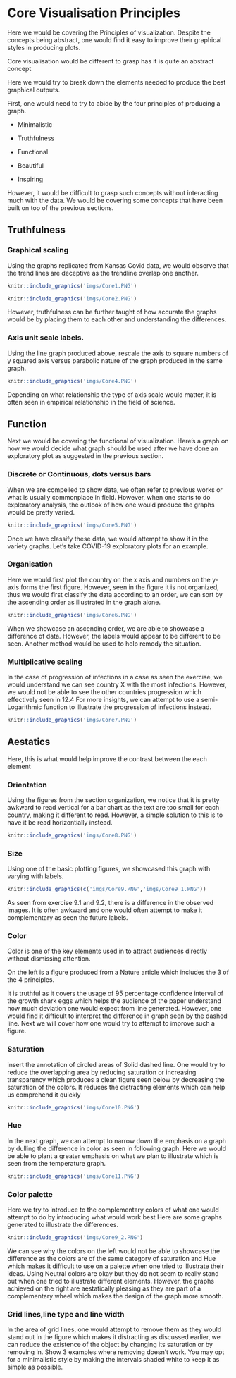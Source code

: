 # Core Visualisation Principles{.tabset .tabset-fade} 

Here we would be covering the Principles of visualization.
Despite the concepts being abstract, one would find it easy to improve their graphical styles in producing plots.

Core visualisation would be different to grasp has it is quite an abstract concept

Here we would try to break down the elements needed to produce the best graphical outputs.

First, one would need to try to abide by the four principles of producing a graph.

- Minimalistic

- Truthfulness 

- Functional 

- Beautiful 

- Inspiring

However, it would be difficult to grasp such concepts without interacting much with the data. 
We would be covering some concepts that have been built on top of the previous sections.



## Truthfulness 

### Graphical scaling 

Using the graphs replicated from Kansas Covid data, we would observe that the trend lines are deceptive as the trendline overlap one another. 


```r
knitr::include_graphics('imgs/Core1.PNG')
```

```r
knitr::include_graphics('imgs/Core2.PNG')
```


However, truthfulness can be further taught of how accurate the graphs would be by placing them to each other and understanding the differences.

### Axis unit scale labels. 


Using the line graph produced above, rescale the axis to square numbers of y  squared axis versus parabolic nature of the graph produced in the same graph.

```r
knitr::include_graphics('imgs/Core4.PNG')
```
Depending on what relationship the type of axis scale would matter, it is often seen in empirical relationship in the field of science.

## Function 

Next we would be covering the functional of visualization. 
Here’s a graph on how we would decide what graph should be used after we have done an exploratory plot as suggested in the previous section. 

### Discrete or Continuous, dots versus bars

When we are compelled to show data, we often refer to previous works or what is usually commonplace in field. However, when one starts to do exploratory analysis, the outlook of how one would produce the graphs would be pretty varied.

```r
knitr::include_graphics('imgs/Core5.PNG')
```
Once we have classify these data, we would attempt to show it in the variety graphs. 
Let’s take COVID-19 exploratory plots for an example.

### Organisation

Here we would first plot the country on the x axis and numbers on the y-axis forms the first figure. However, seen in the figure it is not organized, thus we would first classify the data according to an order, we can sort by the ascending order as illustrated in the graph alone.

```r
knitr::include_graphics('imgs/Core6.PNG')
```

When we showcase an ascending order, we are able to showcase a difference of data. However, the labels would appear to be different to be seen. Another method would be used to help remedy the situation.

### Multiplicative scaling 

In the case of progression of infections in a case as seen the exercise, we would understand we can see country X with the most infections. However, we would not be able to see the other countries progression which effectively seen in 12.4 For more insights, we can attempt to use a semi-Logarithmic function to illustrate the progression of infections instead.

```r
knitr::include_graphics('imgs/Core7.PNG')
```

## Aestatics 

Here, this is what would help improve the contrast between the each element

### Orientation

Using the figures from the section organization, we notice that it is pretty awkward to read vertical for a bar chart as the text are too small for each country, making it different to read. However, a simple solution to this is to have it be read horizontially instead.
```r
knitr::include_graphics('imgs/Core8.PNG')
```

### Size

Using one of the basic plotting figures, we showcased this graph with varying with labels. 
```r
knitr::include_graphics(c('imgs/Core9.PNG','imgs/Core9_1.PNG'))
```

As seen from exercise 9.1 and 9.2, there is a difference in the observed images. It is often awkward and one would often attempt to make it complementary as seen the future labels.


### Color

Color is one of the key elements used in to attract audiences directly without dismissing attention.

On the left is a figure produced from a Nature article which includes the 3 of the 4 principles.

It is truthful as it covers the usage of 95 percentage confidence interval of the growth shark eggs which helps the audience of the paper understand how much deviation one would expect from line generated. However, one would find it difficult to interpret the difference in graph seen by the dashed line.
Next we will cover how one would try to attempt to improve such a figure. 

### Saturation

insert the annotation of circled areas of Solid dashed line.
One would try to reduce the overlapping area by reducing saturation or increasing transparency which produces a clean figure seen below by decreasing the saturation of the colors. It reduces the distracting elements which can help us comprehend it quickly

```r
knitr::include_graphics('imgs/Core10.PNG')
```

### Hue

In the next graph, we can attempt to narrow down the emphasis on a graph by dulling the difference in color as seen in following graph. Here we would be able to plant a greater emphasis on what we plan to illustrate which is seen from the temperature graph. 

```r
knitr::include_graphics('imgs/Core11.PNG')
```

### Color palette

Here we try to introduce to the complementary colors of what one would attempt to do by introducing what would work best
Here are some graphs generated to illustrate the differences. 
```r
knitr::include_graphics('imgs/Core9_2.PNG')
```

We can see why the colors on the left would not be able to showcase the difference as the colors are of the same category of saturation and Hue which makes it difficult to use on a palette when one tried to illustrate their ideas. Using Neutral colors are okay but they do not seem to really stand out when one tried to illustrate different elements. However, the graphs achieved on the right are aestatically pleasing as they are part of a complementary wheel which makes the design of the graph more smooth. 


### Grid lines,line type and line width

In the area of grid lines, one would attempt to remove them as they would stand out in the figure which makes it distracting as discussed earlier, we can reduce the existence of the object by changing its saturation or by removing in. Show 3 examples where removing doesn’t work. You may opt for a minimalistic style by making the intervals shaded white to keep it as simple as possible.

